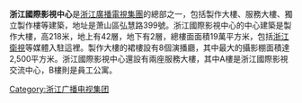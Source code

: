 {{Notability Unreferenced|time=2021-02-14T14:41:28+00:00}}
{{Unreferenced|time=2021-01-24T10:03:30+00:00}}'''浙江國際影視中心'''是[[浙江廣播電視集團|浙江廣播電視集團]]的總部之一，包括製作大樓、服務大樓、獨立製作樓等建築，地址是萧山區弘慧路399號。浙江國際影視中心的中心建築是製作大樓，高218米，地上有42層，地下有2層，總樓面面積19萬平方米，包括[[浙江衛視|浙江衛視]]等媒體入駐這裡。製作大樓的裙樓設有8個演播廳，其中最大的攝影棚面積達2,500平方米。浙江國際影視中心還設有兩座服務大樓，其中A樓是浙江國際影視交流中心，B樓則是員工公寓。


[[Category:浙江广播电视集团|Category:浙江广播电视集团]]